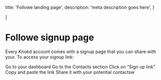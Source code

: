 
  title: 'Followe landing page',
  description:
    'meta description goes here',
}

]

# Followe signup page

Every Knokd account comes with a signup page that you can share with your. To access your signup link:

Go to your dashboard
Go to the Contacts section
Click on “Sign up link”
Copy and paste the link
Share it with your potential contactsw

